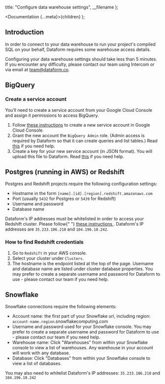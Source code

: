 
  title: "Configure data warehouse settings",
  __filename
};

  <Documentation {...meta}>{children}</Documentation>
);


## Introduction

In order to connect to your data warehouse to run your project's compiled SQL on your behalf, Dataform requires some warehouse access details.

Configuring your data warehouse settings should take less than 5 minutes. If you encounter any difficulty, please contact our team using Intercom or via email at [team@dataform.co](mailto:team@dataform.co).

## BigQuery

### Create a service account

You’ll need to create a service account from your Google Cloud Console and assign it permissions to access BigQuery.

1. Follow <a target="_blank" rel="noopener" href="https://cloud.google.com/iam/docs/creating-managing-service-accounts#creating_a_service_account">these instructions</a> to create a new service account in Google Cloud Console.
2. Grant the new account the `BigQuery Admin` role. (Admin access is required by Dataform so that it can create queries and list tables.) Read
   <a target="_blank" rel="noopener" href="https://cloud.google.com/iam/docs/granting-roles-to-service-accounts#granting_access_to_a_service_account_for_a_resource">this</a> if you need help.
3. Create a key for your new service account (in JSON format). You will upload this file to Dataform. Read
   <a target="_blank" rel="noopener" href="https://cloud.google.com/iam/docs/creating-managing-service-account-keys#creating_service_account_keys">this</a> if you need help.

## Postgres (running in AWS) or Redshift

Postgres and Redshift projects require the following configuration settings:

- Hostname in the form `[name].[id].[region].redshift.amazonaws.com`
- Port (usually `5432` for Postgres or `5439` for Redshift)
- Username and password
- Database name

<div className="bp3-callout bp3-icon-info-sign bp3-intent-warning" markdown="1">
  Dataform's IP addresses must be whitelisted in order to access your Redshift cluster. Please
  follow{" "}
  <a
    target="_blank"
    rel="noopener"
    href="https://docs.aws.amazon.com/redshift/latest/gsg/rs-gsg-authorize-cluster-access.html"
  >
    these instructions
  </a>
  . Dataform's IP addresses are <code>35.233.106.210</code> and <code>104.196.10.242</code>.
</div>

### How to find Redshift credentials

1. Go to `Redshift` in your AWS console.
2. Select your cluster under `Clusters`.
3. The hostname is the endpoint listed at the top of the page. Username and database name are listed under cluster database properties.
   You may prefer to create a separate username and password for Dataform to use - please contact our team if you need help.

## Snowflake

Snowflake connections require the following elements:

- Account name: the first part of your Snowflake url, including region: `account-name.region`.snowflakecomputing.com
- Username and password used for your Snowflake console. You may prefer to create a separate username and password for Dataform to use - please contact our team if you need help.
- Warehouse name: Click "Warehouses" from within your Snowflake console to view a list of warehouses. Any warehouse in your account will work with any database.
- Database: Click "Databases" from within your Snowflake console to view a list of databases.

You may also need to whitelist Dataform's IP addresses: `35.233.106.210` and `104.196.10.242`
